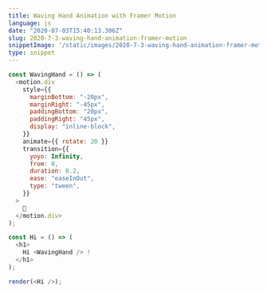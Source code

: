 ```yaml
---
title: Waving Hand Animation with Framer Motion
language: js
date: "2020-07-03T15:40:13.306Z"
slug: 2020-7-3-waving-hand-animation-framer-motion
snippetImage: '/static/images/2020-7-3-waving-hand-animation-framer-motion.png'
type: snippet
---
```

<div style={{maxWidth: '700px', margin: '0 auto'}}>

```js live
const WavingHand = () => (
  <motion.div
    style={{
      marginBottom: "-20px",
      marginRight: "-45px",
      paddingBottom: "20px",
      paddingRight: "45px",
      display: "inline-block",
    }}
    animate={{ rotate: 20 }}
    transition={{
      yoyo: Infinity,
      from: 0,
      duration: 0.2,
      ease: "easeInOut",
      type: "tween",
    }}
  >
    👋
  </motion.div>
);

const Hi = () => (
  <h1>
    Hi <WavingHand /> !
  </h1>
);

render(<Hi />);

```

</div>
  